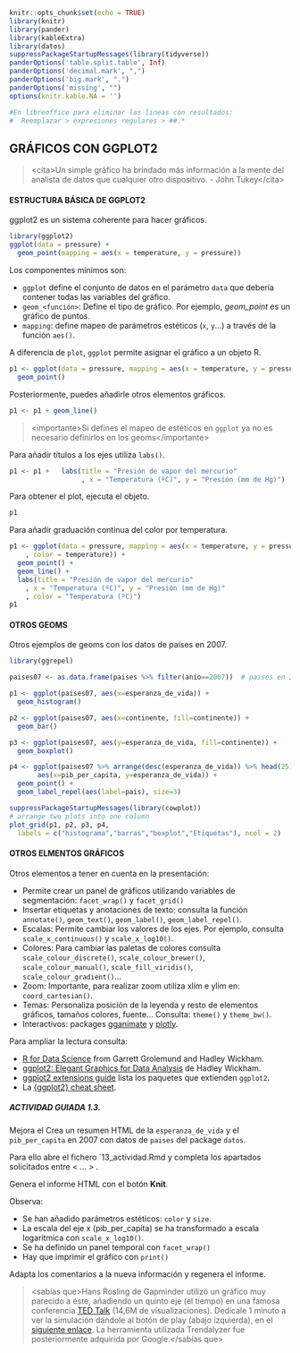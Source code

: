 ```r
knitr::opts_chunk$set(echo = TRUE)
library(knitr)
library(pander)
library(kableExtra)
library(datos)
suppressPackageStartupMessages(library(tidyverse))
panderOptions('table.split.table', Inf)
panderOptions('decimal.mark', ",")
panderOptions('big.mark', ".")
panderOptions('missing', "")
options(knitr.kable.NA = '')

#En libreoffice para eliminar las lineas con resultados: 
#  Reemplazar > expresiones regulares > ##.*
```

## GRÁFICOS CON GGPLOT2

> \<cita\>Un simple gráfico ha brindado más información a la mente del analista de datos que cualquier otro dispositivo. - John Tukey\</cita\>

#### ESTRUCTURA BÁSICA DE GGPLOT2

ggplot2 es un sistema coherente para hacer gráficos.

```r
library(ggplot2)
ggplot(data = pressure) +  
  geom_point(mapping = aes(x = temperature, y = pressure))
```

Los componentes mínimos son:

- `ggplot` define el conjunto de datos en el parámetro `data` que debería contener todas las variables del gráfico.
- `geom_<función>`: Define el tipo de gráfico. Por ejemplo, *geom_point* es un gráfico de puntos.
- `mapping`: define mapeo de parámetros estéticos (`x`, `y`...) a través de la función `aes()`.

A diferencia de `plot`, `ggplot` permite asignar el gráfico a un objeto R.

```r
p1 <- ggplot(data = pressure, mapping = aes(x = temperature, y = pressure)) +
  geom_point()
```

Posteriormente, puedes añadirle otros elementos gráficos.

```r
p1 <- p1 + geom_line()
```

> \<importante\>Si defines el mapeo de estéticos en `ggplot` ya no es necesario definirlos en los geoms\</importante\>

Para añadir títulos a los ejes utiliza `labs()`.

```r
p1 <- p1 +   labs(title = "Presión de vapor del mercurio"
                  , x = "Temperatura (ºC)", y = "Presión (mm de Hg)")
```

Para obtener el plot, ejecuta el objeto.

```r
p1
```

Para añadir graduación continua del color por temperatura. 

```r
p1 <- ggplot(data = pressure, mapping = aes(x = temperature, y = pressure
    , color = temperature)) +
  geom_point() +
  geom_line() +
  labs(title = "Presión de vapor del mercurio"
    , x = "Temperatura (ºC)", y = "Presión (mm de Hg)"
    , color = "Temperatura (ºC)")
p1
```


#### OTROS GEOMS

Otros ejemplos de geoms con los datos de países en 2007.

```r
library(ggrepel)

paises07 <- as.data.frame(paises %>% filter(anio==2007))  # paises en 2007

p1 <- ggplot(paises07, aes(x=esperanza_de_vida)) +
  geom_histogram()

p2 <- ggplot(paises07, aes(x=continente, fill=continente)) +
  geom_bar()

p3 <- ggplot(paises07, aes(y=esperanza_de_vida, fill=continente)) +
  geom_boxplot()

p4 <- ggplot(paises07 %>% arrange(desc(esperanza_de_vida)) %>% head(25),
       aes(x=pib_per_capita, y=esperanza_de_vida)) +
  geom_point() +
  geom_label_repel(aes(label=pais), size=3)
```

```r
suppressPackageStartupMessages(library(cowplot))
# arrange two plots into one column
plot_grid(p1, p2, p3, p4,
  labels = c("histograma","barras","boxplot","Etiquetas"), ncol = 2)
```

#### OTROS ELMENTOS GRÁFICOS

Otros elementos a tener en cuenta en la presentación: 

- Permite crear un panel de gráficos utilizando variables de segmentación: `facet_wrap()`  y `facet_grid()` 
-	Insertar etiquetas y anotaciones de texto: consulta la función `annotate()`, `geom_text()`, `geom_label()`, `geom_label_repel()`.
-	Escalas: Permite cambiar los valores de los ejes. Por ejemplo, consulta `scale_x_continuous()` y `scale_x_log10()`.
- Colores: Para cambiar las paletas de colores consulta `scale_colour_discrete()`, `scale_colour_brewer()`, `scale_colour_manual()`, `scale_fill_viridis()`, `scale_colour_gradient()`...
-	Zoom: Importante, para realizar zoom utiliza xlim e ylim en: `coord_cartesian()`.
-	Temas: Personaliza posición de la leyenda y resto de elementos gráficos, tamaños colores, fuente... Consulta: `theme()` y `theme_bw()`.
- Interactivos: packages [gganimate](https://gganimate.com/) y [plotly](https://plotly.com/r/).

Para ampliar la lectura consulta:

- [R for Data Science](https://r4ds.had.co.nz/) from Garrett Grolemund and Hadley Wickham.
- [ggplot2: Elegant Graphics for Data Analysis](https://ggplot2-book.org/) de Hadley Wickham.
- [ggplot2 extensions guide](https://exts.ggplot2.tidyverse.org/gallery/) lista los paquetes que extienden `ggplot2`.
- La [{ggplot2} cheat sheet](https://www.statsandr.com/blog/files/ggplot2-cheatsheet.pdf).


##### ACTIVIDAD GUIADA 1.3.

Mejora el Crea un resumen HTML de la `esperanza_de_vida` y el `pib_per_capita` en 2007 con datos de `paises` del package `datos`.

Para ello abre el fichero `13_actividad.Rmd y completa los apartados solicitados entre \< ... \> .

Genera el informe HTML con el botón **Knit**.

Observa:

- Se han añadido parámetros estéticos: `color` y `size`.
- La escala del eje x (pib_per_capita) se ha transformado a escala logarítmica con `scale_x_log10()`.
- Se ha definido un panel temporal con `facet_wrap()` 
- Hay que imprimir el gráfico con `print()`

Adapta los comentarios a la nueva información y regenera el informe.

> \<sabías que\>Hans Rosling de Gapminder utilizó un gráfico muy parecido a éste, añadiendo un quinto eje (el tiempo) en una famosa conferencia [TED Talk](https://www.ted.com/talks/hans_rosling_the_best_stats_you_ve_ever_seen) (14,6M de visualizaciones). Dedícale 1 minuto a ver la simulación dándole al botón de play (abajo izquierda), en el [siguiente enlace](https://www.gapminder.org/tools/#$chart-type=bubbles). La herramienta utilizada Trendalyzer fue posteriormente adquirida por Google.\</sabías que\>
